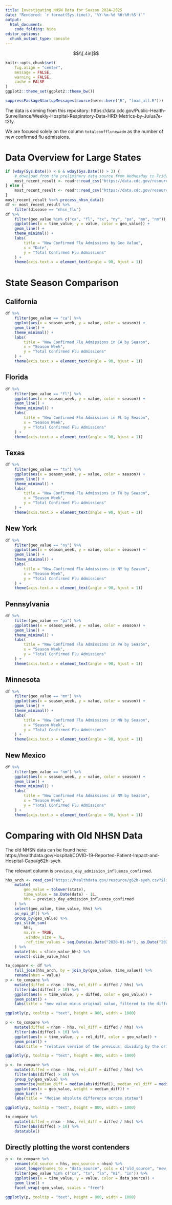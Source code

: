 ```yaml
---
title: Investigating NHSN Data for Season 2024-2025
date: "Rendered: `r format(Sys.time(), '%Y-%m-%d %H:%M:%S')`"
output:
  html_document:
    code_folding: hide
editor_options:
  chunk_output_type: console
---
```


$$\\[.4in]$$

```r
knitr::opts_chunk$set(
    fig.align = "center",
    message = FALSE,
    warning = FALSE,
    cache = FALSE
)
ggplot2::theme_set(ggplot2::theme_bw())
```

```r
suppressPackageStartupMessages(source(here::here("R", "load_all.R")))
```

The data is coming from this repository: https://data.cdc.gov/Public-Health-Surveillance/Weekly-Hospital-Respiratory-Data-HRD-Metrics-by-Ju/ua7e-t2fy.

We are focused solely on the column `totalconfflunewadm` as the number of new confirmed flu admissions.

# Data Overview for Large States

```r
if (wday(Sys.Date()) < 6 & wday(Sys.Date()) > 3) {
    # download from the preliminary data source from Wednesday to Friday
    most_recent_result <- readr::read_csv("https://data.cdc.gov/resource/mpgq-jmmr.csv?$limit=20000&$select=weekendingdate,jurisdiction,totalconfc19newadm,totalconfflunewadm")
} else {
    most_recent_result <- readr::read_csv("https://data.cdc.gov/resource/ua7e-t2fy.csv?$limit=20000&$select=weekendingdate,jurisdiction,totalconfc19newadm,totalconfflunewadm")
}
most_recent_result %<>% process_nhsn_data()
df <- most_recent_result %>%
    filter(disease == "nhsn_flu")
df %>%
    filter(geo_value %in% c("ca", "fl", "tx", "ny", "pa", "mn", "nm")) %>%
    ggplot(aes(x = time_value, y = value, color = geo_value)) +
    geom_line() +
    theme_minimal() +
    labs(
        title = "New Confirmed Flu Admissions by Geo Value",
        x = "Date",
        y = "Total Confirmed Flu Admissions"
    ) +
    theme(axis.text.x = element_text(angle = 90, hjust = 1))
```

# State Season Comparison {.tabset}

## California

```r
df %>%
    filter(geo_value == "ca") %>%
    ggplot(aes(x = season_week, y = value, color = season)) +
    geom_line() +
    theme_minimal() +
    labs(
        title = "New Confirmed Flu Admissions in CA by Season",
        x = "Season Week",
        y = "Total Confirmed Flu Admissions"
    ) +
    theme(axis.text.x = element_text(angle = 90, hjust = 1))
```

## Florida

```r
df %>%
    filter(geo_value == "fl") %>%
    ggplot(aes(x = season_week, y = value, color = season)) +
    geom_line() +
    theme_minimal() +
    labs(
        title = "New Confirmed Flu Admissions in FL by Season",
        x = "Season Week",
        y = "Total Confirmed Flu Admissions"
    ) +
    theme(axis.text.x = element_text(angle = 90, hjust = 1))
```

## Texas

```r
df %>%
    filter(geo_value == "tx") %>%
    ggplot(aes(x = season_week, y = value, color = season)) +
    geom_line() +
    theme_minimal() +
    labs(
        title = "New Confirmed Flu Admissions in TX by Season",
        x = "Season Week",
        y = "Total Confirmed Flu Admissions"
    ) +
    theme(axis.text.x = element_text(angle = 90, hjust = 1))
```

## New York

```r
df %>%
    filter(geo_value == "ny") %>%
    ggplot(aes(x = season_week, y = value, color = season)) +
    geom_line() +
    theme_minimal() +
    labs(
        title = "New Confirmed Flu Admissions in NY by Season",
        x = "Season Week",
        y = "Total Confirmed Flu Admissions"
    ) +
    theme(axis.text.x = element_text(angle = 90, hjust = 1))
```

## Pennsylvania

```r
df %>%
    filter(geo_value == "pa") %>%
    ggplot(aes(x = season_week, y = value, color = season)) +
    geom_line() +
    theme_minimal() +
    labs(
        title = "New Confirmed Flu Admissions in PA by Season",
        x = "Season Week",
        y = "Total Confirmed Flu Admissions"
    ) +
    theme(axis.text.x = element_text(angle = 90, hjust = 1))
```

## Minnesota

```r
df %>%
    filter(geo_value == "mn") %>%
    ggplot(aes(x = season_week, y = value, color = season)) +
    geom_line() +
    theme_minimal() +
    labs(
        title = "New Confirmed Flu Admissions in MN by Season",
        x = "Season Week",
        y = "Total Confirmed Flu Admissions"
    ) +
    theme(axis.text.x = element_text(angle = 90, hjust = 1))
```

## New Mexico

```r
df %>%
    filter(geo_value == "nm") %>%
    ggplot(aes(x = season_week, y = value, color = season)) +
    geom_line() +
    theme_minimal() +
    labs(
        title = "New Confirmed Flu Admissions in NM by Season",
        x = "Season Week",
        y = "Total Confirmed Flu Admissions"
    ) +
    theme(axis.text.x = element_text(angle = 90, hjust = 1))
```

# Comparing with Old NHSN Data

The old NHSN data can be found here: https://healthdata.gov/Hospital/COVID-19-Reported-Patient-Impact-and-Hospital-Capa/g62h-syeh.

The relevant column is `previous_day_admission_influenza_confirmed`.

```r
hhs_arch <- read_csv("https://healthdata.gov/resource/g62h-syeh.csv?$limit=90000&$select=date,state,previous_day_admission_influenza_confirmed") %>%
    mutate(
        geo_value = tolower(state),
        time_value = as.Date(date) - 1L,
        hhs = previous_day_admission_influenza_confirmed
    ) %>%
    select(geo_value, time_value, hhs) %>%
    as_epi_df() %>%
    group_by(geo_value) %>%
    epi_slide_sum(
        hhs,
        na.rm = TRUE,
        .window_size = 7L,
        .ref_time_values = seq.Date(as.Date("2020-01-04"), as.Date("2024-04-24"), by = 7),
    ) %>%
    mutate(hhs = slide_value_hhs) %>%
    select(-slide_value_hhs)

to_compare <- df %>%
    full_join(hhs_arch, by = join_by(geo_value, time_value)) %>%
    rename(nhsn = value)
p <- to_compare %>%
    mutate(diffed = nhsn - hhs, rel_diff = diffed / hhs) %>%
    filter(abs(diffed) > 10) %>%
    ggplot(aes(x = time_value, y = diffed, color = geo_value)) +
    geom_point() +
    labs(title = "new value minus original value, filtered to the difference in counts > 10")

ggplotly(p, tooltip = "text", height = 800, width = 1000)
```

```r
p <- to_compare %>%
    mutate(diffed = nhsn - hhs, rel_diff = diffed / hhs) %>%
    filter(abs(diffed) > 10) %>%
    ggplot(aes(x = time_value, y = rel_diff, color = geo_value)) +
    geom_point() +
    labs(title = "relative version of the previous, dividing by the original value")

ggplotly(p, tooltip = "text", height = 800, width = 1000)
```

```r
p <- to_compare %>%
    mutate(diffed = nhsn - hhs, rel_diff = diffed / hhs) %>%
    filter(abs(diffed) > 10) %>%
    group_by(geo_value) %>%
    summarise(median_diff = median(abs(diffed)), median_rel_diff = median(abs(rel_diff))) %>%
    ggplot(aes(x = geo_value, weight = median_diff)) +
    geom_bar() +
    labs(title = "Median absolute difference across states")

ggplotly(p, tooltip = "text", height = 800, width = 1000)
```

```r
to_compare %>%
    mutate(diffed = nhsn - hhs, rel_diff = diffed / hhs) %>%
    filter(abs(diffed) > 10) %>%
    datatable()
```

## Directly plotting the worst contenders

```r
p <- to_compare %>%
    rename(old_source = hhs, new_source = nhsn) %>%
    pivot_longer(names_to = "data_source", cols = c("old_source", "new_source")) %>%
    filter(geo_value %in% c("ca", "tx", "la", "mi", "in")) %>%
    ggplot(aes(x = time_value, y = value, color = data_source)) +
    geom_line() +
    facet_wrap(~geo_value, scales = "free")

ggplotly(p, tooltip = "text", height = 800, width = 1000)
```
